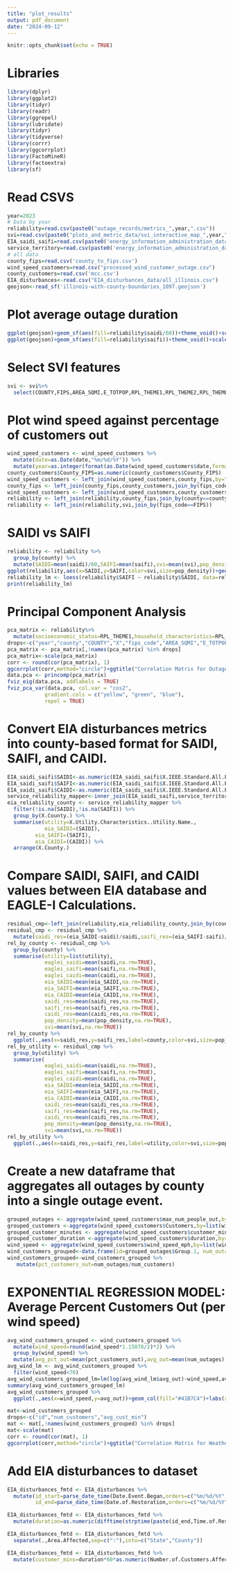```yaml
---
title: "plot_results"
output: pdf_document
date: "2024-09-12"
---
```


```r
knitr::opts_chunk$set(echo = TRUE)
```

# Libraries

```r
library(dplyr)
library(ggplot2)
library(tidyr)
library(readr)
library(ggrepel)
library(lubridate)
library(tidyr)
library(tidyverse)
library(corrr)
library(ggcorrplot)
library(FactoMineR)
library(factoextra)
library(sf)
```
# Read CSVS
```r
year=2023
# Data by year
reliability=read.csv(paste0("outage_records/metrics_",year,".csv"))
svi=read.csv(paste0("plots_and_metric_data/svi_interactive_map_",year,".csv"))
EIA_saidi_saifi=read.csv(paste0('energy_information_administration_data/',year,'/Illinois/Reliability_',year,'_Illinois.csv'))
service_territory=read.csv(paste0('energy_information_administration_data/',year,'/Illinois/Service_Territory_',year,'_Illinois.csv'))
# all data
county_fips=read.csv('county_to_fips.csv')
wind_speed_customers=read.csv("processed_wind_customer_outage.csv")
county_customers=read.csv('mcc.csv')
EIA_disturbances<-read.csv("EIA_disturbances_data/all_illinois.csv")
geojson<-read_sf('illinois-with-county-boundaries_1097.geojson')
```
# Plot average outage duration
```r
ggplot(geojson)+geom_sf(aes(fill=reliability$saidi/60))+theme_void()+scale_fill_viridis_c(direction=1,name='Average Outage Duration (hrs)')
ggplot(geojson)+geom_sf(aes(fill=reliability$saifi))+theme_void()+scale_fill_viridis_c(direction=1,name='Average Outage Frequency')
```

# Select SVI features
```r
svi <- svi%>%
  select(COUNTY,FIPS,AREA_SQMI,E_TOTPOP,RPL_THEME1,RPL_THEME2,RPL_THEME3,RPL_THEME4,RPL_THEMES)
```

# Plot wind speed against percentage of customers out
```r
wind_speed_customers <- wind_speed_customers %>%
  mutate(date=as.Date(date,"%m/%d/%Y")) %>%
  mutate(year=as.integer(format(as.Date(wind_speed_customers$date,format="%m/%d/%Y"),"%Y")))
county_customers$County_FIPS=as.numeric(county_customers$County_FIPS)
wind_speed_customers <- left_join(wind_speed_customers,county_fips,by="county")
county_fips <- left_join(county_fips,county_customers,join_by(fips_code==County_FIPS))
wind_speed_customers <- left_join(wind_speed_customers,county_customers,join_by(fips_code==County_FIPS))
reliability <- left_join(reliability,county_fips,join_by(county==county))
reliability <- left_join(reliability,svi,join_by(fips_code==FIPS))
```
# SAIDI vs SAIFI
```r

reliability <- reliability %>%
  group_by(county) %>%
  mutate(SAIDI=mean(saidi)/60,SAIFI=mean(saifi),svi=mean(svi),pop_density=mean(E_TOTPOP/AREA_SQMI))
ggplot(reliability,aes(x=SAIDI,y=SAIFI,color=svi,size=pop_density))+geom_point()+labs(title="Outages by County, Illinois 2023",x="Average Outage Duration (hrs)",y="Average Outage Frequency",color="Social Vulnerability",size="Population Density")+theme_light()+geom_smooth(method="loess",span=2,show.legend=FALSE,color='darkgray')+scale_color_distiller(palette="YlGnBu",direction=1)
reliability_lm <- loess(reliability$SAIFI ~ reliability$SAIDI, data=reliability,span=2)
print(reliability_lm)
```
# Principal Component Analysis
```r
pca_matrix <- reliability%>%
  mutate(socioeconomic_status=RPL_THEME1,household_characteristics=RPL_THEME2,racial_ethnic_minority=RPL_THEME3,housing_type_transit=RPL_THEME4)
drops<-c("year","county","COUNTY","X","fips_code","AREA_SQMI","E_TOTPOP","RPL_THEMES","Customers","RPL_THEME1","RPL_THEME2","RPL_THEME3","RPL_THEME4","SAIDI","SAIFI")
pca_matrix <- pca_matrix[,!names(pca_matrix) %in% drops]
pca_matrix<-scale(pca_matrix)
corr <- round(cor(pca_matrix), 1)
ggcorrplot(corr,method="circle")+ggtitle("Correlation Matrix for Outage-Socioeconomic Data")
data.pca <- princomp(pca_matrix)
fviz_eig(data.pca, addlabels = TRUE)
fviz_pca_var(data.pca, col.var = "cos2",
            gradient.cols = c("yellow", "green", "blue"),
            repel = TRUE)
```

# Convert EIA disturbances metrics into county-based format for SAIDI, SAIFI, and CAIDI.
```r
EIA_saidi_saifi$SAIDI<-as.numeric(EIA_saidi_saifi$X.IEEE.Standard.All.Events..With.Major.Event.Days..SAIDI..minutes.per.year..)
EIA_saidi_saifi$SAIFI<-as.numeric(EIA_saidi_saifi$X.IEEE.Standard.All.Events..With.Major.Event.Days..SAIFI..times.per.year..)
EIA_saidi_saifi$CAIDI<-as.numeric(EIA_saidi_saifi$X.IEEE.Standard.All.Events..With.Major.Event.Days..CAIDI..minutes.per.interruption..)
service_reliability_mapper<-inner_join(EIA_saidi_saifi,service_territory,join_by('X.Utility.Characteristics..Utility.Name.'=='X.Utility.Name.'))
eia_reliability_county <- service_reliability_mapper %>%
  filter(!is.na(SAIDI),!is.na(SAIFI)) %>%
  group_by(X.County.) %>%
  summarise(utility=X.Utility.Characteristics..Utility.Name.,
            eia_SAIDI=(SAIDI),
         eia_SAIFI=(SAIFI),
         eia_CAIDI=(CAIDI)) %>%
  arrange(X.County.)
```
# Compare SAIDI, SAIFI, and CAIDI values between EIA database and EAGLE-I Calculations.
```r
residual_cmp<-left_join(reliability,eia_reliability_county,join_by(county==X.County.))
residual_cmp <- residual_cmp %>%
  mutate(saidi_res=(eia_SAIDI-saidi)/saidi,saifi_res=(eia_SAIFI-saifi)/saifi,caidi_res=(eia_CAIDI-caidi)/caidi)
rel_by_county <- residual_cmp %>%
  group_by(county) %>%
  summarise(utility=list(utility),
            eaglei_saidi=mean(saidi,na.rm=TRUE),
            eaglei_saifi=mean(saifi,na.rm=TRUE),
            eaglei_caidi=mean(caidi,na.rm=TRUE),
            eia_SAIDI=mean(eia_SAIDI,na.rm=TRUE),
            eia_SAIFI=mean(eia_SAIFI,na.rm=TRUE),
            eia_CAIDI=mean(eia_CAIDI,na.rm=TRUE),
            saidi_res=mean(saidi_res,na.rm=TRUE),
            saifi_res=mean(saifi_res,na.rm=TRUE),
            caidi_res=mean(caidi_res,na.rm=TRUE),
            pop_density=mean(pop_density,na.rm=TRUE),
            svi=mean(svi,na.rm=TRUE)) 
rel_by_county %>%
  ggplot(.,aes(x=saidi_res,y=saifi_res,label=county,color=svi,size=pop_density))+geom_point()+labs(x="% Difference in Outage Duration",y="% Difference in Outage Frequency",color="Social Vulnerability",size="Population Density")+ggtitle("Difference in Reported Outage Values, County")+scale_x_sqrt()+scale_y_sqrt()+theme_light()+geom_text_repel(size=3,color='darkslategray')+scale_color_distiller(palette="YlGnBu",direction=1)
rel_by_utility <- residual_cmp %>%
  group_by(utility) %>%
  summarise(
            eaglei_saidi=mean(saidi,na.rm=TRUE),
            eaglei_saifi=mean(saifi,na.rm=TRUE),
            eaglei_caidi=mean(caidi,na.rm=TRUE),
            eia_SAIDI=mean(eia_SAIDI,na.rm=TRUE),
            eia_SAIFI=mean(eia_SAIFI,na.rm=TRUE),
            eia_CAIDI=mean(eia_CAIDI,na.rm=TRUE),
            saidi_res=mean(saidi_res,na.rm=TRUE),
            saifi_res=mean(saifi_res,na.rm=TRUE),
            caidi_res=mean(caidi_res,na.rm=TRUE),
            pop_density=mean(pop_density,na.rm=TRUE),
            svi=mean(svi,na.rm=TRUE))
rel_by_utility %>%
  ggplot(.,aes(x=saidi_res,y=saifi_res,label=utility,color=svi,size=pop_density))+geom_point()+geom_text_repel(size=3,color='darkslategray')+labs(x="% Difference in Outage Duration",y="% Difference in Outage Frequency",color="Social Vulnerability",size="Population Density")+ggtitle("Difference in Reported Outage Values, Utility")+theme_light()+scale_color_distiller(palette="YlGnBu",direction=1)
```

# Create a new dataframe that aggregates all outages by county into a single outage event.
```r
grouped_outages <- aggregate(wind_speed_customers$max_num_people_out,by=list(wind_speed_customers$date),FUN=sum)
grouped_customers <-aggregate(wind_speed_customers$Customers,by=list(wind_speed_customers$date),FUN=sum)
grouped_customer_minutes <- aggregate(wind_speed_customers$customer_mins,by=list(wind_speed_customers$date),FUN=mean)
grouped_customer_duration <-aggregate(wind_speed_customers$duration,by=list(wind_speed_customers$date),FUN=mean)
wind_speed <- aggregate(wind_speed_customers$wind_speed_mph,by=list(wind_speed_customers$date),FUN=mean)
wind_customers_grouped<-data.frame(id=grouped_outages$Group.1, num_outages=grouped_outages$x,                   num_customers=grouped_customers$x,wind_speed=wind_speed$x,customer_mins=grouped_customer_minutes$x, duration=grouped_customer_duration$x)
wind_customers_grouped<-wind_customers_grouped %>%
   mutate(pct_customers_out=num_outages/num_customers)
```

# EXPONENTIAL REGRESSION MODEL: Average Percent Customers Out (per wind speed)
```r
avg_wind_customers_grouped <- wind_customers_grouped %>%
  mutate(wind_speed=round(wind_speed*1.15078/2)*2) %>%
  group_by(wind_speed) %>%
  mutate(avg_pct_out=mean(pct_customers_out),avg_out=mean(num_outages),avg_cust_min=mean(customer_mins/num_outages))
avg_wind_lm <- avg_wind_customers_grouped %>%
  filter(wind_speed<70)
avg_wind_customers_grouped_lm=lm(log(avg_wind_lm$avg_out)~wind_speed,avg_wind_lm)
summary(avg_wind_customers_grouped_lm)
avg_wind_customers_grouped %>%
  ggplot(.,aes(x=wind_speed,y=avg_out))+geom_col(fill="#41B7C4")+labs(x='Wind Speed (MPH)',y='Average Number of Customers Out')+theme_light()+ggtitle("Wind Speed vs. Number of Customers Affected in Illinois")+scale_x_continuous(breaks=seq(40,80,5),limits=c(40,80))+scale_y_continuous(labels=scales::label_comma())
```
```r
mat<-wind_customers_grouped
drops<-c("id","num_customers","avg_cust_min")
mat <- mat[,!names(wind_customers_grouped) %in% drops]
mat<-scale(mat)
corr <- round(cor(mat), 1)
ggcorrplot(corr,method="circle")+ggtitle("Correlation Matrix for Weather-Outage Data")
```

# Add EIA disturbances to dataset
```r
EIA_disturbances_fmtd <- EIA_disturbances %>%
  mutate(id_start=parse_date_time(Date.Event.Began,orders=c("%m/%d/%Y","%Y-%m-%d","%Y-%m-%d %H%M%S")),
         id_end=parse_date_time(Date.of.Restoration,orders=c("%m/%d/%Y","%Y-%m-%d","%Y-%m-%d %H%M%S")))

EIA_disturbances_fmtd <- EIA_disturbances_fmtd %>%
  mutate(duration=as.numeric(difftime(strptime(paste(id_end,Time.of.Restoration),format="%Y-%m-%d   %H:%M:%S"),strptime(paste(id_start,Time.Event.Began),format="%Y-%m-%d %H:%M:%S"))))

EIA_disturbances_fmtd <- EIA_disturbances_fmtd %>%
  separate(.,Area.Affected,sep=c(":"),into=c("State","County"))

EIA_disturbances_fmtd <- EIA_disturbances_fmtd %>%
  mutate(customer_mins=duration*60*as.numeric(Number.of.Customers.Affected))

```

